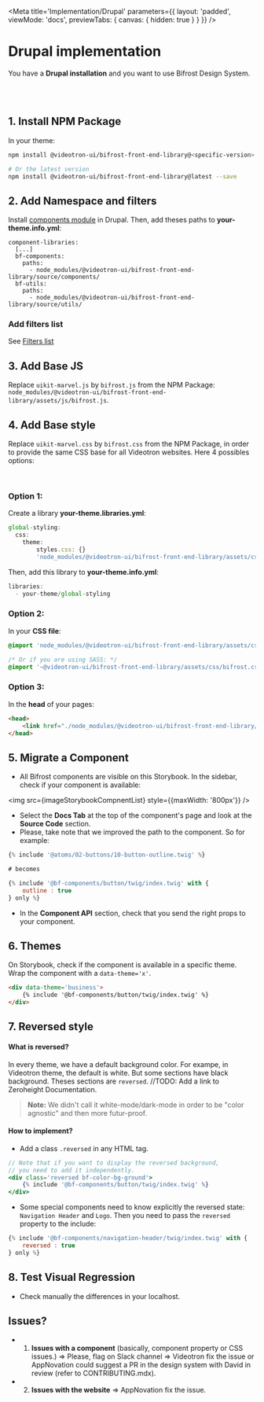 
<Meta
    title='Implementation/Drupal'
    parameters={{
        layout: 'padded',
        viewMode: 'docs',
        previewTabs: { canvas: { hidden: true } }
    }}
/>

# Drupal implementation
You have a **Drupal installation** and you want to use Bifrost Design System.

<br/><br/>

## 1. Install NPM Package
In your theme:

```bash
npm install @videotron-ui/bifrost-front-end-library@<specific-version> --save

# Or the latest version
npm install @videotron-ui/bifrost-front-end-library@latest --save
```


## 2. Add Namespace and filters
Install [components module](https://www.drupal.org/project/components) in Drupal.
Then, add theses paths to **your-theme.info.yml**:
```
component-libraries:
  [...]
  bf-components:
    paths:
      - node_modules/@videotron-ui/bifrost-front-end-library/source/components/
  bf-utils:
    paths:
      - node_modules/@videotron-ui/bifrost-front-end-library/source/utils/
```

### Add filters list
See [Filters list](?path=/docs/implementation-drupal-filters--page)

## 3. Add Base JS

Replace `uikit-marvel.js` by `bifrost.js` from the NPM Package:
`node_modules/@videotron-ui/bifrost-front-end-library/assets/js/bifrost.js`.



## 4. Add Base style

Replace `uikit-marvel.css` by `bifrost.css` from the NPM Package, in order to provide the same CSS base for all Videotron websites.
Here 4 possibles options:

<br/>

### Option 1:
Create a library **your-theme.libraries.yml**:
```js
global-styling:
  css:
    theme:
        styles.css: {}
        'node_modules/@videotron-ui/bifrost-front-end-library/assets/css/bifrost.css': {}
```

Then, add this library to **your-theme.info.yml**:
```js
libraries:
  - your-theme/global-styling
```

### Option 2:
In your **CSS file**:
```css
@import 'node_modules/@videotron-ui/bifrost-front-end-library/assets/css/bifrost.css';

/* Or if you are using SASS: */
@import '~@videotron-ui/bifrost-front-end-library/assets/css/bifrost.css';
```

### Option 3:
In the **head** of your pages:
```html
<head>
    <link href="./node_modules/@videotron-ui/bifrost-front-end-library/assets/css/bifrost.css" rel='stylesheet' />
</head>
```

## 5. Migrate a Component
- All Bifrost components are visible on this Storybook. In the sidebar, check if your component is available:

<img src={imageStorybookCompnentList} style={{maxWidth: '800px'}} />

- Select the **Docs Tab** at the top of the component's page and look at the **Source Code** section.
- Please, take note that we improved the path to the component. So for example:
```jsx
{% include '@atoms/02-buttons/10-button-outline.twig' %}

# becomes

{% include '@bf-components/button/twig/index.twig' with {
    outline : true
} only %}
```
- In the **Component API** section, check that you send the right props to your component.


## 6. Themes
On Storybook, check if the component is available in a specific theme.
Wrap the component with a `data-theme='x'`.
```html
<div data-theme='business'>
    {% include '@bf-components/button/twig/index.twig' %}
</div>
```


## 7. Reversed style

#### What is reversed?
In every theme, we have a default background color. For exampe, in Videotron theme, the default is white. But some sections have black background. Theses sections are `reversed`.
//TODO: Add a link to Zeroheight Documentation.

> **Note:** We didn't call it white-mode/dark-mode in order to be "color agnostic" and then more futur-proof.

#### How to implement?
- Add a class `.reversed` in any HTML tag.
```jsx
// Note that if you want to display the reversed background,
// you need to add it independently.
<div class='reversed bf-color-bg-ground'>
    {% include '@bf-components/button/twig/index.twig' %}
</div>
```

- Some special components need to know explicitly the reversed state: `Navigation Header` and `Logo`.
Then you need to pass the `reversed` property to the include:
```jsx
{% include '@bf-components/navigation-header/twig/index.twig' with {
    reversed : true
} only %}
```


## 8. Test Visual Regression
- Check manually the differences in your localhost.


## Issues?
- 1. **Issues with a component** (basically, component property or CSS issues.)
=> Please, flag on Slack channel => Videotron fix the issue or AppNovation could suggest a PR in the design system with David in review (refer to CONTRIBUTING.mdx).
- 2. **Issues with the website** => AppNovation fix the issue.
